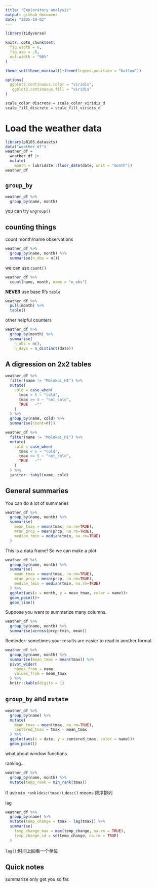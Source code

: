 ```yaml
---
title: "Exploratory analysis"
output: github_document
date: "2025-10-02"
---
```



```r
library(tidyverse)

knitr::opts_chunk$set(
  fig.width = 6,
  fig.asp = .6,
  out.width = "90%"
)

theme_set(theme_minimal()+theme(legend.position = "bottom"))

options(
  ggplot2.continuous.color = "viridis",
   ggplot2.continuous.fill = "viridis"
)

scale_color_discrete = scale_color_viridis_d
scale_fill_discrete = scale_fill_viridis_d
```


# Load the weather data

```r
library(p8105.datasets)
data("weather_df")
weather_df = 
  weather_df |>
  mutate(
    month = lubridate::floor_date(date, unit = "month"))
weather_df
```


## `group_by`

```r
weather_df %>%
  group_by(name, month)
```
you can try `ungroup()`


## counting things

count month/name observations

```r
weather_df %>%
  group_by(name, month) %>%
  summarise(n_obs = n())
```

we can use `count()`

```r
weather_df %>%
  count(name, month, name = "n_obs")
```

**NEVER** use base R's `table`

```r
weather_df %>%
  pull(month) %>%
  table()
```


other helpful counters

```r
weather_df %>%
  group_by(month) %>%
  summarise(
    n_obs = n(),
    n_days = n_distinct(date))
```


## A digression on 2x2 tables

```r
weather_df %>% 
  filter(name != "Molokai_HI") %>%
  mutate(
    cold = case_when(
      tmax < 5 ~ "cold",
      tmax >= 5 ~ "not_cold",
      TRUE   ~""
    )
  ) %>%
  group_by(name, cold) %>%
  summarise(count=n())
```



```r
weather_df %>% 
  filter(name != "Molokai_HI") %>%
  mutate(
    cold = case_when(
      tmax < 5 ~ "cold",
      tmax >= 5 ~ "not_cold",
      TRUE   ~""
    )
  ) %>%
  janitor::tabyl(name, cold)
```


## General summaries

You can do a lot of summaries

```r
weather_df %>%
  group_by(name, month) %>%
  summarise(
    mean_tmax = mean(tmax, na.rm=TRUE),
    mran_prcp = mean(prcp, na.rm=TRUE),
    median_tmin = median(tmin, na.rm=TRUE)
  )
```
 
This is a data frame! So we can make a plot.

```r
weather_df %>%
  group_by(name, month) %>%
  summarise(
    mean_tmax = mean(tmax, na.rm=TRUE),
    mran_prcp = mean(prcp, na.rm=TRUE),
    median_tmin = median(tmin, na.rm=TRUE)
  ) %>%
  ggplot(aes(x = month, y = mean_tmax, color = name))+
  geom_point()+
  geom_line()
```


Suppose you want to summarize many columns.

```r
weather_df %>%
  group_by(name, month) %>%
  summarise(across(prcp:tmin, mean))
```

Reminder: sometimes your results are easier to read in another format

```r
weather_df %>%
  group_by(name, month) %>%
  summarise(mean_tmax = mean(tmax)) %>%
  pivot_wider(
    names_from = name,
    values_from = mean_tmax
  ) %>%
  knitr::kable(digits = 1)
```

## `group_by` and `mutate`

```r
weather_df %>%
  group_by(name) %>%
  mutate(
    mean_tmax = mean(tmax, na.rm=TRUE),
    centered_tmax = tmax - mean_tmax
  ) %>%
  ggplot(aes(x = date, y = centered_tmax, color = name))+
  geom_point()
```  

what about window functions

ranking...

```r
weather_df %>%
  group_by(name, month) %>%
  mutate(temp_rank = min_rank(tmax))
```
If use `min_rank(desc(tmax))`,`desc()` means 降序排列



lag

```r
weather_df %>%
  group_by(name) %>%
  mutate(temp_change = tmax - lag(tmax)) %>%
  summarise(
    temp_change_max = max(temp_change, na.rm = TRUE),
    temp_change_sd = sd(temp_change, na.rm = TRUE)
  )
```
`lag()`:时间上回看一个单位


## Quick notes

summarize only get you so far.







